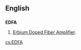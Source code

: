 ==English==

==={{initialism}}===
{{wikipedia|Optical amplifier|Erbium Doped Fiber Amplifier}}
'''EDFA'''

#{{electronics}} [[Erbium Doped Fiber Amplifier]].

[[cs:EDFA]]